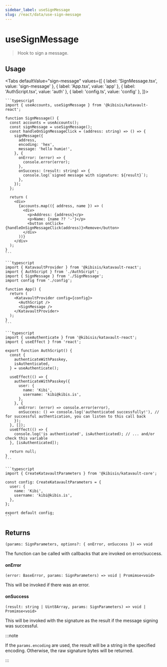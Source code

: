 ```yaml
---
sidebar_label: useSignMessage
slug: /react/data/use-sign-message
---
```



# useSignMessage

> Hook to sign a message.

<SectionBreak />

## Usage

<Tabs
  defaultValue="sign-message"
  values={[
    { label: 'SignMessage.tsx', value: 'sign-message' },
    { label: 'App.tsx', value: 'app' },
    { label: 'AuthScript.tsx', value: 'auth' },
    { label: 'config.ts', value: 'config' },
  ]}>
  <TabItem value="sign-message">

    ```typescript
    import { useAccounts, useSignMessage } from '@kibisis/katavault-react';

    function SignMessage() {
      const accounts = useAccounts();
      const signMessage = useSignMessage();
      const handleOnSignMessageClick = (address: string) => () => {
        signMessage({
          address,
          encoding: 'hex',
          message: 'hello humie!',
        }, {
          onError: (error) => {
            console.error(error);
          },
          onSuccess: (result: string) => {
            console.log(`signed message with signature: ${result}`);
          },
        });
      };

      return (
        <div>
          {accounts.map(({ address, name }) => (
            <div>
              <p>Address: {address}</p>
              <p>Name: {name ?? '-'}</p>
              <button onClick={handleOnSignMessageClick(address)}>Remove</button>
            </div>
          ))}
        </div>
      );
    }
    ```

  </TabItem>
  <TabItem value="app">

    ```typescript
    import { KatavaultProvider } from '@kibisis/katavault-react';
    import { AuthScript } from './AuthScript';
    import { SignMessage } from './SignMessage';
    import config from './config';

    function App() {
      return (
        <KatavaultProvider config={config}>
          <AuthScript />
          <SignMessage />
        </KatavaultProvider>
      );
    }
    ```

  </TabItem>
  <TabItem value="auth">

    ```typescript
    import { useAuthenticate } from '@kibisis/katavault-react';
    import { useEffect } from 'react';

    export function AuthScript() {
      const {
        authenticateWithPasskey,
        isAuthenticated,
      } = useAuthenticate();

      useEffect(() => {
        authenticateWithPasskey({
          user: {
            name: 'Kibi',
            username: 'kibi@kibis.is',
          },
        }, {
          onError: (error) => console.error(error),
          onSuccess: () => console.log('authenticated successfully!'), // for successful authentication, you can listen to this call back
        });
      }, []);
      useEffect(() => {
        console.log('is authenticated', isAuthenticated); // ... and/or check this variable
      }, [isAuthenticated]);

      return null;
    }
    ```

  </TabItem>
  <TabItem value="config">

    ```typescript
    import { CreateKatavaultParameters } from '@kibisis/katavault-core';

    const config: CreateKatavaultParameters = {
      user: {
        name: 'Kibi',
        username: 'kibi@kibis.is',
      },
    };

    export default config;
    ```

  </TabItem>
</Tabs>

<SectionBreak />

## Returns

`(params: SignParameters, options?: { onError, onSuccess }) => void`

The function can be called with callbacks that are invoked on error/success.

#### onError

`(error: BaseError, params: SignParameters) => void | Promimse<void>`

This will be invoked if there was an error.

#### onSuccess

`(result: string | Uint8Array, params: SignParameters) => void | Promimse<void>`

This will be invoked with the signature as the result if the message signing was successful.

:::note

If the `params.encoding` are used, the result will be a string in the specified encoding. Otherwise, the raw signature bytes will be returned.

:::
